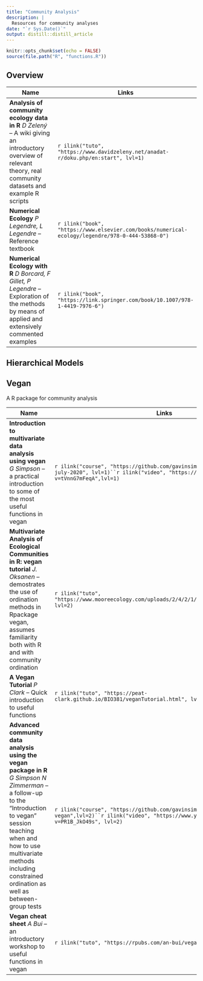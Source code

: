 ```yaml
---
title: "Community Analysis"
description: |
  Resources for community analyses
date: "`r Sys.Date()`"
output: distill::distill_article
---
```


```r
knitr::opts_chunk$set(echo = FALSE)
source(file.path("R", "functions.R"))

```

## Overview
| Name                                      | Links |
|-------------------------------------------|-------|
|**Analysis of community ecology data in R** *D Zelený* -- A wiki giving an introductory overview of relevant theory, real community datasets and example R scripts|`r ilink("tuto", "https://www.davidzeleny.net/anadat-r/doku.php/en:start", lvl=1)`|
|**Numerical Ecology** *P Legendre, L Legendre* -- Reference textbook   | `r ilink("book", "https://www.elsevier.com/books/numerical-ecology/legendre/978-0-444-53868-0")` |
|**Numerical Ecology with R** *D Borcard, F Gillet, P Legendre* -- Exploration of the methods by means of applied and extensively commented examples|  `r ilink("book", "https://link.springer.com/book/10.1007/978-1-4419-7976-6")` |

## Hierarchical Models

## Vegan
A R package for community analysis

| Name                                      | Links |
|-------------------------------------------|-------|
|**Introduction to multivariate data analysis using vegan** *G Simpson* --  a practical introduction to some of the most useful functions in vegan|`r ilink("course", "https://github.com/gavinsimpson/intro-vegan-webinar-july-2020", lvl=1)``r ilink("video", "https://www.youtube.com/watch?v=tVnnG7mFeqA",lvl=1)`|
|**Multivariate Analysis of Ecological Communities in R: vegan tutorial** *J. Oksanen* -- demostrates the use of ordination methods in Rpackage vegan, assumes familiarity both with R and with community ordination |`r ilink("tuto", "https://www.mooreecology.com/uploads/2/4/2/1/24213970/vegantutor.pdf", lvl=2)`|
|**A Vegan Tutorial** *P Clark* -- Quick introduction to useful functions  |`r ilink("tuto", "https://peat-clark.github.io/BIO381/veganTutorial.html", lvl=2)`|
|**Advanced community data analysis using the vegan package in R** *G Simpson N Zimmerman* -- a follow-up to the "Introduction to vegan" session teaching when and how to use multivariate methods including constrained ordination as well as between-group tests|`r ilink("course", "https://github.com/gavinsimpson/esa-advanced-vegan",lvl=2)``r ilink("video", "https://www.youtube.com/watch?v=PR1B_JkO49s", lvl=2)`|
|**Vegan cheat sheet** *A Bui* -- an introductory workshop to useful functions in vegan|`r ilink("tuto", "https://rpubs.com/an-bui/vegan-cheat-sheet")`|




